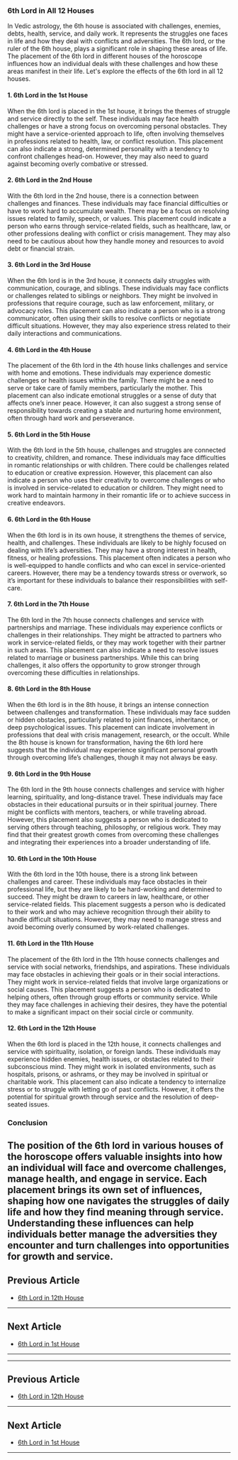 ### 6th Lord in All 12 Houses

In Vedic astrology, the 6th house is associated with challenges, enemies, debts, health, service, and daily work. It represents the struggles one faces in life and how they deal with conflicts and adversities. The 6th lord, or the ruler of the 6th house, plays a significant role in shaping these areas of life. The placement of the 6th lord in different houses of the horoscope influences how an individual deals with these challenges and how these areas manifest in their life. Let's explore the effects of the 6th lord in all 12 houses.

#### 1. **6th Lord in the 1st House**
When the 6th lord is placed in the 1st house, it brings the themes of struggle and service directly to the self. These individuals may face health challenges or have a strong focus on overcoming personal obstacles. They might have a service-oriented approach to life, often involving themselves in professions related to health, law, or conflict resolution. This placement can also indicate a strong, determined personality with a tendency to confront challenges head-on. However, they may also need to guard against becoming overly combative or stressed.

#### 2. **6th Lord in the 2nd House**
With the 6th lord in the 2nd house, there is a connection between challenges and finances. These individuals may face financial difficulties or have to work hard to accumulate wealth. There may be a focus on resolving issues related to family, speech, or values. This placement could indicate a person who earns through service-related fields, such as healthcare, law, or other professions dealing with conflict or crisis management. They may also need to be cautious about how they handle money and resources to avoid debt or financial strain.

#### 3. **6th Lord in the 3rd House**
When the 6th lord is in the 3rd house, it connects daily struggles with communication, courage, and siblings. These individuals may face conflicts or challenges related to siblings or neighbors. They might be involved in professions that require courage, such as law enforcement, military, or advocacy roles. This placement can also indicate a person who is a strong communicator, often using their skills to resolve conflicts or negotiate difficult situations. However, they may also experience stress related to their daily interactions and communications.

#### 4. **6th Lord in the 4th House**
The placement of the 6th lord in the 4th house links challenges and service with home and emotions. These individuals may experience domestic challenges or health issues within the family. There might be a need to serve or take care of family members, particularly the mother. This placement can also indicate emotional struggles or a sense of duty that affects one’s inner peace. However, it can also suggest a strong sense of responsibility towards creating a stable and nurturing home environment, often through hard work and perseverance.

#### 5. **6th Lord in the 5th House**
With the 6th lord in the 5th house, challenges and struggles are connected to creativity, children, and romance. These individuals may face difficulties in romantic relationships or with children. There could be challenges related to education or creative expression. However, this placement can also indicate a person who uses their creativity to overcome challenges or who is involved in service-related to education or children. They might need to work hard to maintain harmony in their romantic life or to achieve success in creative endeavors.

#### 6. **6th Lord in the 6th House**
When the 6th lord is in its own house, it strengthens the themes of service, health, and challenges. These individuals are likely to be highly focused on dealing with life’s adversities. They may have a strong interest in health, fitness, or healing professions. This placement often indicates a person who is well-equipped to handle conflicts and who can excel in service-oriented careers. However, there may be a tendency towards stress or overwork, so it’s important for these individuals to balance their responsibilities with self-care.

#### 7. **6th Lord in the 7th House**
The 6th lord in the 7th house connects challenges and service with partnerships and marriage. These individuals may experience conflicts or challenges in their relationships. They might be attracted to partners who work in service-related fields, or they may work together with their partner in such areas. This placement can also indicate a need to resolve issues related to marriage or business partnerships. While this can bring challenges, it also offers the opportunity to grow stronger through overcoming these difficulties in relationships.

#### 8. **6th Lord in the 8th House**
When the 6th lord is in the 8th house, it brings an intense connection between challenges and transformation. These individuals may face sudden or hidden obstacles, particularly related to joint finances, inheritance, or deep psychological issues. This placement can indicate involvement in professions that deal with crisis management, research, or the occult. While the 8th house is known for transformation, having the 6th lord here suggests that the individual may experience significant personal growth through overcoming life’s challenges, though it may not always be easy.

#### 9. **6th Lord in the 9th House**
The 6th lord in the 9th house connects challenges and service with higher learning, spirituality, and long-distance travel. These individuals may face obstacles in their educational pursuits or in their spiritual journey. There might be conflicts with mentors, teachers, or while traveling abroad. However, this placement also suggests a person who is dedicated to serving others through teaching, philosophy, or religious work. They may find that their greatest growth comes from overcoming these challenges and integrating their experiences into a broader understanding of life.

#### 10. **6th Lord in the 10th House**
With the 6th lord in the 10th house, there is a strong link between challenges and career. These individuals may face obstacles in their professional life, but they are likely to be hard-working and determined to succeed. They might be drawn to careers in law, healthcare, or other service-related fields. This placement suggests a person who is dedicated to their work and who may achieve recognition through their ability to handle difficult situations. However, they may need to manage stress and avoid becoming overly consumed by work-related challenges.

#### 11. **6th Lord in the 11th House**
The placement of the 6th lord in the 11th house connects challenges and service with social networks, friendships, and aspirations. These individuals may face obstacles in achieving their goals or in their social interactions. They might work in service-related fields that involve large organizations or social causes. This placement suggests a person who is dedicated to helping others, often through group efforts or community service. While they may face challenges in achieving their desires, they have the potential to make a significant impact on their social circle or community.

#### 12. **6th Lord in the 12th House**
When the 6th lord is placed in the 12th house, it connects challenges and service with spirituality, isolation, or foreign lands. These individuals may experience hidden enemies, health issues, or obstacles related to their subconscious mind. They might work in isolated environments, such as hospitals, prisons, or ashrams, or they may be involved in spiritual or charitable work. This placement can also indicate a tendency to internalize stress or to struggle with letting go of past conflicts. However, it offers the potential for spiritual growth through service and the resolution of deep-seated issues.

### Conclusion
The position of the 6th lord in various houses of the horoscope offers valuable insights into how an individual will face and overcome challenges, manage health, and engage in service. Each placement brings its own set of influences, shaping how one navigates the struggles of daily life and how they find meaning through service. Understanding these influences can help individuals better manage the adversities they encounter and turn challenges into opportunities for growth and service.
---

## Previous Article
- [6th Lord in 12th House](100612_6th_Lord_in_12th_House.mdx)

---

## Next Article
- [6th Lord in 1st House](100601_6th_Lord_in_1st_House.mdx)

---
---

## Previous Article
- [6th Lord in 12th House](100612_6th_Lord_in_12th_House.mdx)

---

## Next Article
- [6th Lord in 1st House](100601_6th_Lord_in_1st_House.mdx)

---
